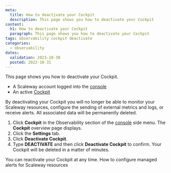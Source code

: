 ```yaml
---
meta:
  title: How to deactivate your Cockpit
  description: This page shows you how to deactivate your Cockpit
content:
  h1: How to deactivate your Cockpit
  paragraph: This page shows you how to deactivate your Cockpit
tags: observability cockpit deactivate
categories:
  - observability
dates:
  validation: 2023-10-30
  posted: 2022-10-31
---
```


This page shows you how to deactivate your Cockpit.

<Macro id="requirements" />

- A Scaleway account logged into the [console](https://console.scaleway.com)
- An active [Cockpit](/observability/cockpit/how-to/activate-cockpit/)

<Message type="important">
 By deactivating your Cockpit you will no longer be able to monitor your Scaleway resources, configure the sending of external metrics and logs, or receive alerts. All associated data will be permanently deleted.
</Message>

1. Click **Cockpit** in the Observability section of the [console](https://console.scaleway.com/) side menu. The **Cockpit** overview page displays.
2. Click the **Settings** tab.
3. Click **Deactivate Cockpit**.
4. Type **DEACTIVATE** and then click **Deactivate Cockpit** to confirm. Your Cockpit will be deleted in a matter of minutes.

<Message type="note">
 You can reactivate your Cockpit at any time.
</Message>


<Navigation title="See also">
  <PreviousButton to="/observability/cockpit/how-to/configure-alerts-for-scw-resources/">How to configure managed alerts for Scaleway resources</PreviousButton>
</Navigation>